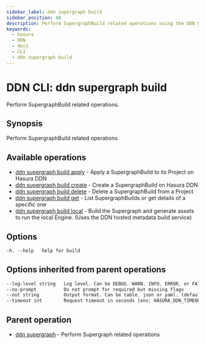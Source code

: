 ```yaml
---
sidebar_label: ddn supergraph build
sidebar_position: 48
description: Perform SupergraphBuild related operations using the DDN CLI
keywords:
  - hasura
  - DDN
  - docs
  - CLI
  - ddn supergraph build
---
```


# DDN CLI: ddn supergraph build

Perform SupergraphBuild related operations.

## Synopsis

Perform SupergraphBuild related operations

## Available operations

- [ddn supergraph build apply](/cli/commands/ddn_supergraph_build_apply) - Apply a SupergraphBuild to its Project on Hasura DDN
- [ddn supergraph build create](/cli/commands/ddn_supergraph_build_create) - Create a SupergraphBuild on Hasura DDN
- [ddn supergraph build delete](/cli/commands/ddn_supergraph_build_delete) - Delete a SupergraphBuild from a Project
- [ddn supergraph build get](/cli/commands/ddn_supergraph_build_get) - List SupergraphBuilds or get details of a specific one
- [ddn supergraph build local](/cli/commands/ddn_supergraph_build_local) - Build the Supergraph and generate assets to run the local Engine. (Uses the DDN hosted metadata build service)

## Options

```sass
-h, --help   help for build
```

## Options inherited from parent operations

```sass
--log-level string   Log level. Can be DEBUG, WARN, INFO, ERROR, or FATAL. (default "INFO")
--no-prompt          Do not prompt for required but missing flags
--out string         Output format. Can be table, json or yaml. (default "table")
--timeout int        Request timeout in seconds [env: HASURA_DDN_TIMEOUT] (default 100)
```

## Parent operation

- [ddn supergraph](/cli/commands/ddn_supergraph) - Perform Supergraph related operations
